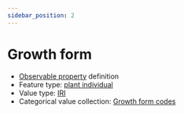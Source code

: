 ```yaml
---
sidebar_position: 2
---
```



# Growth form

- [Observable property](/viewers/dawe-vocabs?uri=https://linked.data.gov.au/def/nrm/dd1769b9-c475-4732-915c-9b890a8d5f65) definition
- Feature type: [plant individual](http://linked.data.gov.au/def/tern-cv/60d7edf8-98c6-43e9-841c-e176c334d270)
- Value type: [IRI](https://w3id.org/tern/ontologies/tern/IRI)
- Categorical value collection: [Growth form codes](/viewers/dawe-vocabs?uri=https://linked.data.gov.au/def/nrm/d0fc07a7-3ec9-45ed-8850-885a32828d3c)

<Example
  protocolModule="targeted-survey-flora-protocol-population"
  observableProperty="https://linked.data.gov.au/def/nrm/dd1769b9-c475-4732-915c-9b890a8d5f65"
/>
